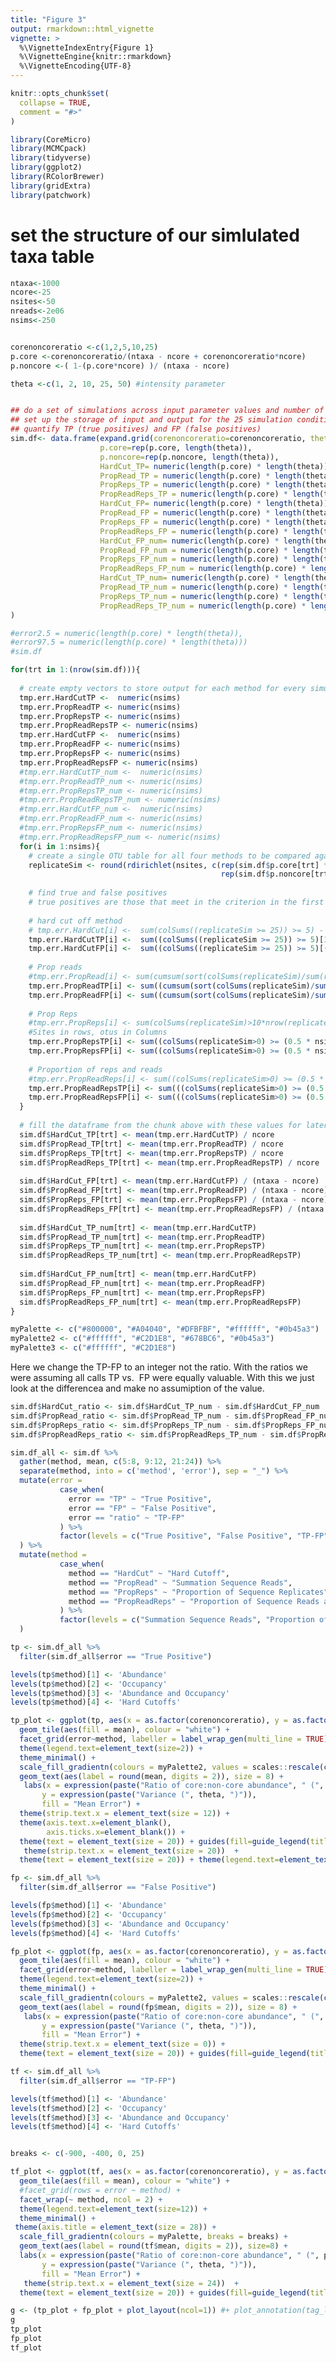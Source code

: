 ```yaml
---
title: "Figure 3"
output: rmarkdown::html_vignette
vignette: >
  %\VignetteIndexEntry{Figure 1}
  %\VignetteEngine{knitr::rmarkdown}
  %\VignetteEncoding{UTF-8}
---
```


```r
knitr::opts_chunk$set(
  collapse = TRUE,
  comment = "#>"
)
```

```r
library(CoreMicro)
library(MCMCpack)
library(tidyverse)
library(ggplot2)
library(RColorBrewer)
library(gridExtra)
library(patchwork)
```


# set the structure of our simlulated taxa table
```r

ntaxa<-1000
ncore<-25
nsites<-50
nreads<-2e06
nsims<-250


corenoncoreratio <-c(1,2,5,10,25)
p.core <-corenoncoreratio/(ntaxa - ncore + corenoncoreratio*ncore)
p.noncore <-( 1-(p.core*ncore) )/ (ntaxa - ncore)

theta <-c(1, 2, 10, 25, 50) #intensity parameter


## do a set of simulations across input parameter values and number of replicates ------
## set up the storage of input and output for the 25 simulation conditions
## quantify TP (true positives) and FP (false positives)
sim.df<- data.frame(expand.grid(corenoncoreratio=corenoncoreratio, theta=theta), 
                    p.core=rep(p.core, length(theta)), 
                    p.noncore=rep(p.noncore, length(theta)),
                    HardCut_TP= numeric(length(p.core) * length(theta)),
                    PropRead_TP = numeric(length(p.core) * length(theta)),
                    PropReps_TP = numeric(length(p.core) * length(theta)),
                    PropReadReps_TP = numeric(length(p.core) * length(theta)),
                    HardCut_FP= numeric(length(p.core) * length(theta)),
                    PropRead_FP = numeric(length(p.core) * length(theta)),
                    PropReps_FP = numeric(length(p.core) * length(theta)),
                    PropReadReps_FP = numeric(length(p.core) * length(theta)),
                    HardCut_FP_num= numeric(length(p.core) * length(theta)),
                    PropRead_FP_num = numeric(length(p.core) * length(theta)),
                    PropReps_FP_num = numeric(length(p.core) * length(theta)),
                    PropReadReps_FP_num = numeric(length(p.core) * length(theta)),
                    HardCut_TP_num= numeric(length(p.core) * length(theta)),
                    PropRead_TP_num = numeric(length(p.core) * length(theta)),
                    PropReps_TP_num = numeric(length(p.core) * length(theta)),
                    PropReadReps_TP_num = numeric(length(p.core) * length(theta))
)

#error2.5 = numeric(length(p.core) * length(theta)),
#error97.5 = numeric(length(p.core) * length(theta)))
#sim.df

for(trt in 1:(nrow(sim.df))){
  
  # create empty vectors to store output for each method for every simulation
  tmp.err.HardCutTP <-  numeric(nsims)
  tmp.err.PropReadTP <- numeric(nsims)
  tmp.err.PropRepsTP <- numeric(nsims)
  tmp.err.PropReadRepsTP <- numeric(nsims)
  tmp.err.HardCutFP <-  numeric(nsims)
  tmp.err.PropReadFP <- numeric(nsims)
  tmp.err.PropRepsFP <- numeric(nsims)
  tmp.err.PropReadRepsFP <- numeric(nsims)
  #tmp.err.HardCutTP_num <-  numeric(nsims)
  #tmp.err.PropReadTP_num <- numeric(nsims)
  #tmp.err.PropRepsTP_num <- numeric(nsims)
  #tmp.err.PropReadRepsTP_num <- numeric(nsims)
  #tmp.err.HardCutFP_num <-  numeric(nsims)
  #tmp.err.PropReadFP_num <- numeric(nsims)
  #tmp.err.PropRepsFP_num <- numeric(nsims)
  #tmp.err.PropReadRepsFP_num <- numeric(nsims)
  for(i in 1:nsims){
    # create a single OTU table for all four methods to be compared against
    replicateSim <- round(rdirichlet(nsites, c(rep(sim.df$p.core[trt] * sim.df$theta[trt], ncore), 
                                               rep(sim.df$p.noncore[trt] * sim.df$theta[trt], ntaxa-ncore))) * nreads)
    
    # find true and false positives
    # true positives are those that meet in the criterion in the first 1:ncore taxa.  The remaining taxa are not part of the core, so any taxa meeting the criterion in that set are false positives
    
    # hard cut off method
    # tmp.err.HardCut[i] <-  sum(colSums((replicateSim >= 25)) >= 5) - ncore
    tmp.err.HardCutTP[i] <-  sum((colSums((replicateSim >= 25)) >= 5)[1:ncore])
    tmp.err.HardCutFP[i] <-  sum((colSums((replicateSim >= 25)) >= 5)[(ncore+1):ntaxa])
    
    # Prop reads
    #tmp.err.PropRead[i] <- sum(cumsum(sort(colSums(replicateSim)/sum(rowSums(replicateSim))))>=0.25)  - ncore
    tmp.err.PropReadTP[i] <- sum((cumsum(sort(colSums(replicateSim)/sum(rowSums(replicateSim)), decreasing = T))<= 0.75)[1:ncore])
    tmp.err.PropReadFP[i] <- sum((cumsum(sort(colSums(replicateSim)/sum(rowSums(replicateSim)), decreasing = T))<= 0.75)[(ncore+1):ntaxa])  
    
    # Prop Reps
    #tmp.err.PropReps[i] <- sum(colSums(replicateSim)>10*nrow(replicateSim))  - ncore
    #Sites in rows, otus in Columns
    tmp.err.PropRepsTP[i] <- sum((colSums(replicateSim>0) >= (0.5 * nsites))[1:ncore])  
    tmp.err.PropRepsFP[i] <- sum((colSums(replicateSim>0) >= (0.5 * nsites))[(ncore+1):ntaxa])   
    
    # Proportion of reps and reads
    #tmp.err.PropReadReps[i] <- sum((colSums(replicateSim>0) >= (0.5 * nsites)) & (colSums(replicateSim) >= sum(replicateSim) * 1/1000) )  - ncore
    tmp.err.PropReadRepsTP[i] <- sum(((colSums(replicateSim>0) >= (0.5 * nsites)) & (colSums(replicateSim) >= sum(replicateSim) * 1/1000) )[1:ncore]) 
    tmp.err.PropReadRepsFP[i] <- sum(((colSums(replicateSim>0) >= (0.5 * nsites)) & (colSums(replicateSim) >= sum(replicateSim) * 1/1000) )[(ncore+1):ntaxa]) 
  }
  
  # fill the dataframe from the chunk above with these values for later plotting
  sim.df$HardCut_TP[trt] <- mean(tmp.err.HardCutTP) / ncore
  sim.df$PropRead_TP[trt] <- mean(tmp.err.PropReadTP) / ncore
  sim.df$PropReps_TP[trt] <- mean(tmp.err.PropRepsTP) / ncore
  sim.df$PropReadReps_TP[trt] <- mean(tmp.err.PropReadRepsTP) / ncore
  
  sim.df$HardCut_FP[trt] <- mean(tmp.err.HardCutFP) / (ntaxa - ncore)
  sim.df$PropRead_FP[trt] <- mean(tmp.err.PropReadFP) / (ntaxa - ncore)
  sim.df$PropReps_FP[trt] <- mean(tmp.err.PropRepsFP) / (ntaxa - ncore)
  sim.df$PropReadReps_FP[trt] <- mean(tmp.err.PropReadRepsFP) / (ntaxa - ncore)
  
  sim.df$HardCut_TP_num[trt] <- mean(tmp.err.HardCutTP) 
  sim.df$PropRead_TP_num[trt] <- mean(tmp.err.PropReadTP) 
  sim.df$PropReps_TP_num[trt] <- mean(tmp.err.PropRepsTP) 
  sim.df$PropReadReps_TP_num[trt] <- mean(tmp.err.PropReadRepsTP) 
  
  sim.df$HardCut_FP_num[trt] <- mean(tmp.err.HardCutFP) 
  sim.df$PropRead_FP_num[trt] <- mean(tmp.err.PropReadFP) 
  sim.df$PropReps_FP_num[trt] <- mean(tmp.err.PropRepsFP) 
  sim.df$PropReadReps_FP_num[trt] <- mean(tmp.err.PropReadRepsFP)
}
```


```r
myPalette <- c("#800000", "#A04040", "#DFBFBF", "#ffffff", "#0b45a3")
myPalette2 <- c("#ffffff", "#C2D1E8", "#678BC6", "#0b45a3")
myPalette3 <- c("#ffffff", "#C2D1E8")
```

Here we change the TP-FP to an integer not the ratio. 
With the ratios we were assuming all calls TP vs. 
FP were equally valuable. 
With this we just look at the differencea and make no
assumiption of the value. 

```r
sim.df$HardCut_ratio <- sim.df$HardCut_TP_num - sim.df$HardCut_FP_num
sim.df$PropRead_ratio <- sim.df$PropRead_TP_num - sim.df$PropRead_FP_num
sim.df$PropReps_ratio <- sim.df$PropReps_TP_num - sim.df$PropReps_FP_num
sim.df$PropReadReps_ratio <- sim.df$PropReadReps_TP_num - sim.df$PropReadReps_FP_num

sim.df_all <- sim.df %>%
  gather(method, mean, c(5:8, 9:12, 21:24)) %>%
  separate(method, into = c('method', 'error'), sep = "_") %>%
  mutate(error =
           case_when(
             error == "TP" ~ "True Positive",
             error == "FP" ~ "False Positive",
             error == "ratio" ~ "TP-FP"
           ) %>%
           factor(levels = c("True Positive", "False Positive", "TP-FP"))
  ) %>%
  mutate(method =
           case_when(
             method == "HardCut" ~ "Hard Cutoff",
             method == "PropRead" ~ "Summation Sequence Reads",
             method == "PropReps" ~ "Proportion of Sequence Replicates",
             method == "PropReadReps" ~ "Proportion of Sequence Reads and Replicates"
           ) %>%
           factor(levels = c("Summation Sequence Reads", "Proportion of Sequence Replicates", "Proportion of Sequence Reads and Replicates", "Hard Cutoff"))
  )
```

```r
tp <- sim.df_all %>%
  filter(sim.df_all$error == "True Positive")

levels(tp$method)[1] <- 'Abundance'
levels(tp$method)[2] <- 'Occupancy'
levels(tp$method)[3] <- 'Abundance and Occupancy'
levels(tp$method)[4] <- 'Hard Cutoffs'

tp_plot <- ggplot(tp, aes(x = as.factor(corenoncoreratio), y = as.factor(theta))) +
  geom_tile(aes(fill = mean), colour = "white") +
  facet_grid(error~method, labeller = label_wrap_gen(multi_line = TRUE)) +
  theme(legend.text=element_text(size=2)) +
  theme_minimal() +
  scale_fill_gradientn(colours = myPalette2, values = scales::rescale(c(-1000, -500, -25,0, 100, 500, 1000))) +
  geom_text(aes(label = round(mean, digits = 2)), size = 8) +
   labs(x = expression(paste("Ratio of core:non-core abundance", " (", pi, " core / ", pi, " non-core)" )),
       y = expression(paste("Variance (", theta, ")")),
       fill = "Mean Error") +
  theme(strip.text.x = element_text(size = 12)) +
  theme(axis.text.x=element_blank(),
        axis.ticks.x=element_blank()) +
  theme(text = element_text(size = 20)) + guides(fill=guide_legend(title="Proportion of\nTrue Positives"))+
   theme(strip.text.x = element_text(size = 20))  +
  theme(text = element_text(size = 20)) + theme(legend.text=element_text(size=22)) + theme(legend.title = element_text(size = 24))
```

```r
fp <- sim.df_all %>%
  filter(sim.df_all$error == "False Positive")

levels(fp$method)[1] <- 'Abundance'
levels(fp$method)[2] <- 'Occupancy'
levels(fp$method)[3] <- 'Abundance and Occupancy'
levels(fp$method)[4] <- 'Hard Cutoffs'

fp_plot <- ggplot(fp, aes(x = as.factor(corenoncoreratio), y = as.factor(theta))) +
  geom_tile(aes(fill = mean), colour = "white") +
  facet_grid(error~method, labeller = label_wrap_gen(multi_line = TRUE)) +
  theme(legend.text=element_text(size=2)) +
  theme_minimal() +
  scale_fill_gradientn(colours = myPalette2, values = scales::rescale(c(1000, 500, 25,0, -100, -500, -1000))) +
  geom_text(aes(label = round(fp$mean, digits = 2)), size = 8) +
   labs(x = expression(paste("Ratio of core:non-core abundance", " (", pi, " core / ", pi, " non-core)" )),
       y = expression(paste("Variance (", theta, ")")),
       fill = "Mean Error") +
  theme(strip.text.x = element_text(size = 0)) +
  theme(text = element_text(size = 20)) + guides(fill=guide_legend(title="Proportion of\nFalse Positives")) + theme(legend.text=element_text(size=22)) + theme(legend.title = element_text(size = 24))
```


```r
tf <- sim.df_all %>%
  filter(sim.df_all$error == "TP-FP")

levels(tf$method)[1] <- 'Abundance'
levels(tf$method)[2] <- 'Occupancy'
levels(tf$method)[3] <- 'Abundance and Occupancy'
levels(tf$method)[4] <- 'Hard Cutoffs'


breaks <- c(-900, -400, 0, 25)

tf_plot <- ggplot(tf, aes(x = as.factor(corenoncoreratio), y = as.factor(theta))) +
  geom_tile(aes(fill = mean), colour = "white") +
  #facet_grid(rows = error ~ method) +
  facet_wrap(~ method, ncol = 2) +
  theme(legend.text=element_text(size=12)) +
  theme_minimal() +
 theme(axis.title = element_text(size = 28)) +
  scale_fill_gradientn(colours = myPalette, breaks = breaks) +
  geom_text(aes(label = round(tf$mean, digits = 2)), size=8) +
  labs(x = expression(paste("Ratio of core:non-core abundance", " (", pi, " core / ", pi, " non-core)" )),
       y = expression(paste("Variance (", theta, ")")),
       fill = "Mean Error") +
   theme(strip.text.x = element_text(size = 24))  +
  theme(text = element_text(size = 20)) + guides(fill=guide_legend(title="TP-FP")) + theme(legend.text=element_text(size=22)) + theme(legend.title = element_text(size = 24))
```

```r
g <- (tp_plot + fp_plot + plot_layout(ncol=1)) #+ plot_annotation(tag_levels = 'A'))
g
tp_plot
fp_plot
tf_plot
```
